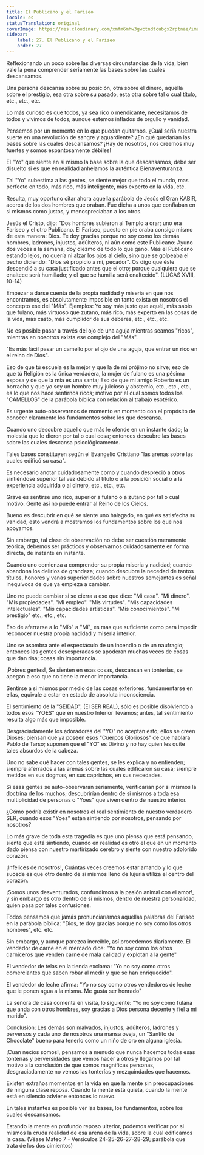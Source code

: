 ```yaml
---
title: El Publicano y el Fariseo
locale: es
statusTranslation: original
coverImage: https://res.cloudinary.com/xmfm6mhw3gwctndtcubgx2rptnae/image/upload/v1740468922/small_cover_tratado_de_psicologia_revolucionaria_a4c0dca4e0.webp
sidebar:
    label: 27. El Publicano y el Fariseo
    order: 27
---
```

Reflexionando un poco sobre las diversas circunstancias de la vida, bien vale la pena comprender seriamente las bases sobre las cuales descansamos.

Una persona descansa sobre su posición, otra sobre el dinero, aquella sobre el prestigio, esa otra sobre su pasado, esta otra sobre tal o cual título, etc., etc., etc.

Lo más curioso es que todos, ya sea rico o mendicante, necesitamos de todos y vivimos de todos, aunque estemos inflados de orgullo y vanidad.

Pensemos por un momento en lo que puedan quitarnos. ¿Cuál sería nuestra suerte en una revolución de sangre y aguardiente? ¿En qué quedarían las bases sobre las cuales descansamos? ¡Hay de nosotros, nos creemos muy fuertes y somos espantosamente débiles!

El "Yo" que siente en si mismo la base sobre la que descansamos, debe ser disuelto si es que en realidad anhelamos la auténtica Bienaventuranza.

Tal "Yo" subestima a las gentes, se siente mejor que todo el mundo, mas perfecto en todo, más rico, más inteligente, más experto en la vida, etc.

Resulta, muy oportuno citar ahora aquella parábola de Jesús el Gran KABIR, acerca de los dos hombres que oraban. Fue dicha a unos que confiaban en si mismos como justos, y menospreciaban a los otros.

Jesús el Cristo, dijo: "Dos hombres subieron al Templo a orar; uno era Fariseo y el otro Publicano. El Fariseo, puesto en pie oraba consigo mismo de esta manera: Dios. Te doy gracias porque no soy como los demás hombres, ladrones, injustos, adúlteros, ni aún como este Publicano: Ayuno dos veces a la semana, doy diezmo de todo lo que gano. Más el Publicano estando lejos, no quería ni alzar los ojos al cielo, sino que se golpeaba el pecho diciendo: "Dios sé propicio a mí, pecador". Os digo que éste descendió a su casa justificado antes que el otro; porque cualquiera que se enaltece será humillado; y el que se humilla será enaltecido". (LUCAS XVIII, 10-14)

Empezar a darse cuenta de la propia nadidad y miseria en que nos encontramos, es absolutamente imposible en tanto exista en nosotros el concepto ese del "Más". Ejemplos: Yo soy más justo que aquél, más sabio que fulano, más virtuoso que zutano, más rico, más experto en las cosas de la vida, más casto, más cumplidor de sus deberes, etc., etc., etc.

No es posible pasar a través del ojo de una aguja mientras seamos "ricos", mientras en nosotros exista ese complejo del "Más".

"Es más fácil pasar un camello por el ojo de una aguja, que entrar un rico en el reino de Dios".

Eso de que tú escuela es la mejor y que la de mi prójimo no sirve; eso de que tú Religión es la única verdadera, la mujer de fulano es una pésima esposa y de que la mía es una santa; Eso de que mi amigo Roberto es un borracho y que yo soy un hombre muy juicioso y abstemio, etc., etc., etc., es lo que nos hace sentirnos ricos; motivo por el cual somos todos los "CAMELLOS" de la parábola bíblica con relación al trabajo esotérico.

Es urgente auto-observarnos de momento en momento con el propósito de conocer claramente los fundamentos sobre los que descansa.

Cuando uno descubre aquello que más le ofende en un instante dado; la molestia que le dieron por tal o cual cosa; entonces descubre las bases sobre las cuales descansa psicológicamente.

Tales bases constituyen según el Evangelio Cristiano "las arenas sobre las cuales edificó su casa".

Es necesario anotar cuidadosamente como y cuando despreció a otros sintiéndose superior tal vez debido al título o a la posición social o a la experiencia adquirida o al dinero, etc., etc., etc.

Grave es sentirse uno rico, superior a fulano o a zutano por tal o cual motivo. Gente así no puede entrar al Reino de los Cielos.

Bueno es descubrir en qué se siente uno halagado, en qué es satisfecha su vanidad, esto vendrá a mostramos los fundamentos sobre los que nos apoyamos.

Sin embargo, tal clase de observación no debe ser cuestión meramente teórica, debemos ser prácticos y observarnos cuidadosamente en forma directa, de instante en instante.

Cuando uno comienza a comprender su propia miseria y nadidad; cuando abandona los delirios de grandeza; cuando descubre la necedad de tantos títulos, honores y vanas superioridades sobre nuestros semejantes es señal inequívoca de que ya empieza a cambiar.

Uno no puede cambiar si se cierra a eso que dice: "Mi casa". "Mi dinero". "Mis propiedades". "Mi empleo". "Mis virtudes". "Mis capacidades intelectuales". "Mis capacidades artísticas". "Mis conocimientos". "Mi prestigio" etc., etc., etc.

Eso de aferrarse a lo "Mío" a "Mí", es mas que suficiente como para impedir reconocer nuestra propia nadidad y miseria interior.

Uno se asombra ante el espectáculo de un incendio o de un naufragio; entonces las gentes desesperadas se apoderan muchas veces de cosas que dan risa; cosas sin importancia.

¡Pobres gentes!, Se sienten en esas cosas, descansan en tonterías, se apegan a eso que no tiene la menor importancia.

Sentirse a si mismos por medio de las cosas exteriores, fundamentarse en ellas, equivale a estar en estado de absoluta inconsciencia.

El sentimiento de la "SEIDAD", (El SER REAL), sólo es posible disolviendo a todos esos "YOES" que en nuestro Interior llevamos; antes, tal sentimiento resulta algo más que imposible.

Desgraciadamente los adoradores del "YO" no aceptan esto; ellos se creen Dioses; piensan que ya poseen esos "Cuerpos Gloriosos" de que hablara Pablo de Tarso; suponen que el "YO" es Divino y no hay quien les quite tales absurdos de la cabeza.

Uno no sabe qué hacer con tales gentes, se les explica y no entienden; siempre aferrados a las arenas sobre las cuales edificaron su casa; siempre metidos en sus dogmas, en sus caprichos, en sus necedades.

Si esas gentes se auto-observaran seriamente, verificarían por si mismos la doctrina de los muchos; descubrirían dentro de si mismos a toda esa multiplicidad de personas o "Yoes" que viven dentro de nuestro interior.

¿Cómo podría existir en nosotros el real sentimiento de nuestro verdadero SER, cuando esos "Yoes" están sintiendo por nosotros, pensando por nosotros?

Lo más grave de toda esta tragedia es que uno piensa que está pensando, siente que está sintiendo, cuando en realidad es otro el que en un momento dado piensa con nuestro martirizado cerebro y siente con nuestro adolorido corazón.

¡Infelices de nosotros!, Cuántas veces creemos estar amando y lo que sucede es que otro dentro de si mismos lleno de lujuria utiliza el centro del corazón.

¡Somos unos desventurados, confundimos a la pasión animal con el amor!, y sin embargo es otro dentro de si mismos, dentro de nuestra personalidad, quien pasa por tales confusiones.

Todos pensamos que jamás pronunciaríamos aquellas palabras del Fariseo en la parábola bíblica: "Dios, te doy gracias porque no soy como los otros hombres", etc. etc.

Sin embargo, y aunque parezca increíble, así procedemos diariamente. El vendedor de carne en el mercado dice: "Yo no soy como los otros carniceros que venden carne de mala calidad y explotan a la gente"

El vendedor de telas en la tienda exclama: "Yo no soy como otros comerciantes que saben robar al medir y que se han enriquecido".

El vendedor de leche afirma: "Yo no soy como otros vendedores de leche que le ponen agua a la misma. Me gusta ser honrado"

La señora de casa comenta en visita, lo siguiente: "Yo no soy como fulana que anda con otros hombres, soy gracias a Dios persona decente y fiel a mi marido".

Conclusión: Les demás son malvados, injustos, adúlteros, ladrones y perversos y cada uno de nosotros una mansa oveja, un "Santito de Chocolate" bueno para tenerlo como un niño de oro en alguna iglesia.

¡Cuan necios somos!, pensamos a menudo que nunca hacemos todas esas tonterías y perversidades que vemos hacer a otros y llegamos por tal motivo a la conclusión de que somos magnificas personas, desgraciadamente no vemos las tonterías y mezquindades que hacemos.

Existen extraños momentos en la vida en que la mente sin preocupaciones de ninguna clase reposa. Cuando la mente está quieta, cuando la mente está en silencio adviene entonces lo nuevo.

En tales instantes es posible ver las bases, los fundamentos, sobre los cuales descansamos.

Estando la mente en profundo reposo ulterior, podemos verificar por si mismos la cruda realidad de esa arena de la vida, sobre la cual edificamos la casa. (Véase Mateo 7 - Versículos 24-25-26-27-28-29; parábola que trata de los dos cimientos)
